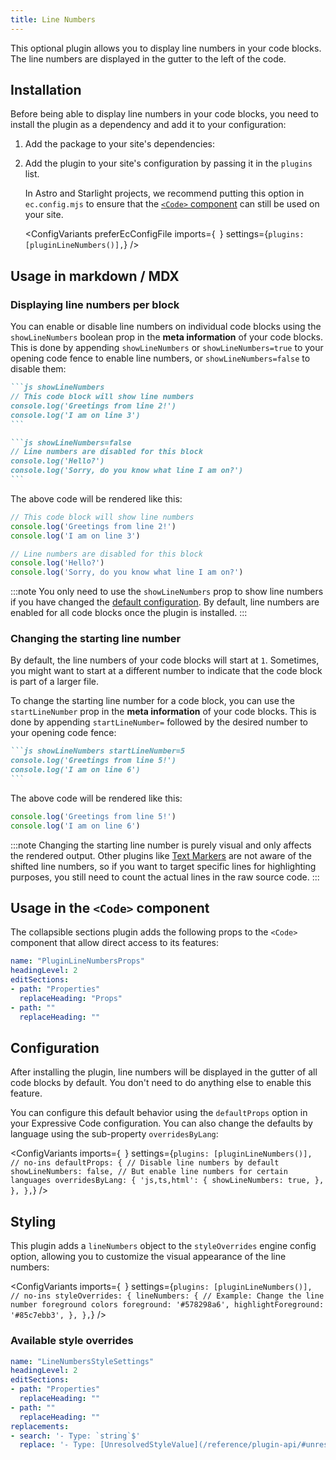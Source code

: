```yaml
---
title: Line Numbers
---
```



This optional plugin allows you to display line numbers in your code blocks. The line numbers are displayed in the gutter to the left of the code.

## Installation

Before being able to display line numbers in your code blocks, you need to install the plugin as a dependency and add it to your configuration:

<Steps>

1. Add the package to your site's dependencies:

    <PackageManagers pkg="@expressive-code/plugin-line-numbers" />

2. Add the plugin to your site's configuration by passing it in the `plugins` list.

    In Astro and Starlight projects, we recommend putting this option in `ec.config.mjs` to ensure that the [`<Code>` component](/key-features/code-component/#using-an-ecconfigmjs-file) can still be used on your site.

    <ConfigVariants
      preferEcConfigFile
      imports={`
      `}
      settings={`
        plugins: [pluginLineNumbers()],
      `}
    />

</Steps>

## Usage in markdown / MDX

### Displaying line numbers per block

You can enable or disable line numbers on individual code blocks using the `showLineNumbers` boolean prop in the **meta information** of your code blocks. This is done by appending `showLineNumbers` or `showLineNumbers=true` to your opening code fence to enable line numbers, or `showLineNumbers=false` to disable them:

````md ins=/showLineNumbers\S*/
```js showLineNumbers
// This code block will show line numbers
console.log('Greetings from line 2!')
console.log('I am on line 3')
```

```js showLineNumbers=false
// Line numbers are disabled for this block
console.log('Hello?')
console.log('Sorry, do you know what line I am on?')
```
````

The above code will be rendered like this:

```js showLineNumbers
// This code block will show line numbers
console.log('Greetings from line 2!')
console.log('I am on line 3')
```

```js showLineNumbers=false
// Line numbers are disabled for this block
console.log('Hello?')
console.log('Sorry, do you know what line I am on?')
```

:::note
You only need to use the `showLineNumbers` prop to show line numbers if you have changed the [default configuration](#configuration). By default, line numbers are enabled for all code blocks once the plugin is installed.
:::

### Changing the starting line number

By default, the line numbers of your code blocks will start at `1`. Sometimes, you might want to start at a different number to indicate that the code block is part of a larger file.

To change the starting line number for a code block, you can use the `startLineNumber` prop in the **meta information** of your code blocks. This is done by appending `startLineNumber=` followed by the desired number to your opening code fence:

````md ins=/showLineNumbers\S*/ ins=/startLineNumber\S*/
```js showLineNumbers startLineNumber=5
console.log('Greetings from line 5!')
console.log('I am on line 6')
```
````

The above code will be rendered like this:

```js showLineNumbers startLineNumber=5
console.log('Greetings from line 5!')
console.log('I am on line 6')
```

:::note
Changing the starting line number is purely visual and only affects the rendered output. Other plugins like [Text Markers](/key-features/text-markers/) are not aware of the shifted line numbers, so if you want to target specific lines for highlighting purposes, you still need to count the actual lines in the raw source code.
:::

## Usage in the `<Code>` component

The collapsible sections plugin adds the following props to the `<Code>` component that allow direct access to its features:

````yml include
name: "PluginLineNumbersProps"
headingLevel: 2
editSections:
- path: "Properties"
  replaceHeading: "Props"
- path: ""
  replaceHeading: ""
````

## Configuration

After installing the plugin, line numbers will be displayed in the gutter of all code blocks by default. You don't need to do anything else to enable this feature.

You can configure this default behavior using the `defaultProps` option in your Expressive Code configuration. You can also change the defaults by language using the sub-property `overridesByLang`:

<ConfigVariants
  imports={`
  `}
  settings={`
    plugins: [pluginLineNumbers()], // no-ins
    defaultProps: {
      // Disable line numbers by default
      showLineNumbers: false,
      // But enable line numbers for certain languages
      overridesByLang: {
        'js,ts,html': {
          showLineNumbers: true,
        },
      },
    },
  `}
/>

## Styling

This plugin adds a `lineNumbers` object to the `styleOverrides` engine config option, allowing you to customize the visual appearance of the line numbers:

<ConfigVariants
  imports={`
  `}
  settings={`
    plugins: [pluginLineNumbers()], // no-ins
    styleOverrides: {
      lineNumbers: {
        // Example: Change the line number foreground colors
        foreground: '#578298a6',
        highlightForeground: '#85c7ebb3',
      },
    },
  `}
/>

### Available style overrides

````yml include
name: "LineNumbersStyleSettings"
headingLevel: 2
editSections:
- path: "Properties"
  replaceHeading: ""
- path: ""
  replaceHeading: ""
replacements:
- search: '- Type: `string`$'
  replace: '- Type: [UnresolvedStyleValue](/reference/plugin-api/#unresolvedstylevalue)'
````
